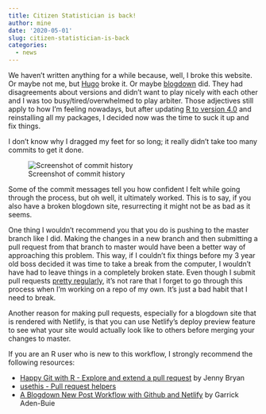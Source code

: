 ```yaml
---
title: Citizen Statistician is back!
author: mine
date: '2020-05-01'
slug: citizen-statistician-is-back
categories:
  - news
---
```


We haven't written anything for a while because, well, I broke this website. Or maybe not me, but [Hugo](https://gohugo.io/) broke it. Or maybe [blogdown](https://bookdown.org/yihui/blogdown/) did. They had disagreements about versions and didn't want to play nicely with each other and I was too busy/tired/overwhelmed to play arbiter. Those adjectives still apply to how I'm feeling nowadays, but after updating [R to version 4.0](https://blog.revolutionanalytics.com/2020/04/r-400-is-released.html) and reinstalling all my packages, I decided now was the time to suck it up and fix things.  

I don't know why I dragged my feet for so long; it really didn't take too many commits to get it done.

![Screenshot of commit history](/post/2020-05-01-citizen-statistician-is-back_files/commit-history.png)

Some of the commit messages tell you how confident I felt while going through the process, but oh well, it ultimately worked. This is to say, if you also have a broken blogdown site, resurrecting it might not be as bad as it seems. 

One thing I wouldn't recommend you that you do is pushing to the master branch like I did. Making the changes in a new branch and then submitting a pull request from that branch to master would have been a better way of approaching this problem. This way, if I couldn't fix things before my 3 year old boss decided it was time to take a break from the computer, I wouldn't have had to leave things in a completely broken state. Even though I submit pull requests [pretty regularly](https://github.com/pulls), it's not rare that I forget to go through this process when I'm working on a repo of my own. It's just a bad habit that I need to break.

Another reason for making pull requests, especially for a blogdown site that is rendered with Netlify, is that you can use Netlify's deploy preview feature to see what your site would actually look like to others before merging your changes to master.

If you are an R user who is new to this workflow, I strongly recommend the following resources:

- [Happy Git with R - Explore and extend a pull request](https://happygitwithr.com/pr-extend.html) by Jenny Bryan
- [usethis - Pull request helpers](https://usethis.r-lib.org/articles/articles/pr-functions.html)
- [A Blogdown New Post Workflow with Github and Netlify](https://www.garrickadenbuie.com/blog/blogdown-netlify-new-post-workflow/) by Garrick Aden-Buie



